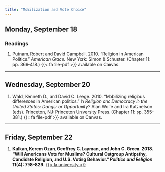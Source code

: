 ```yaml
---
title: "Mobilization and Vote Choice"
---
```


[//]: <> (Need to write intro)

## Monday, September 18

### Readings 

1. Putnam, Robert and David Campbell. 2010. "Religion in American Politics." *American Grace.* New York: Simon & Schuster. (Chapter 11: pp. 369-418.) {{< fa file-pdf >}} available on Canvas.



---


## Wednesday, September 20

1. Wald, Kenneth D., and David C. Leege. 2010. "Mobilizing religious differences in American politics." In *Religion and Democracy in the United States: Danger or Opportunity?* Alan Wolfe and Ira Katznelson (eds). Princeton, NJ: Princeton University Press. (Chapter 11: pp. 355-381.) {{< fa file-pdf >}} available on Canvas.


---


## Friday, September 22

1. **Kalkan, Kerem Ozan, Geoffrey C. Layman, and John C. Green. 2018. "Will Americans Vote for Muslims? Cultural Outgroup Antipathy, Candidate Religion, and U.S. Voting Behavior." *Politics and Religion* 11(4): 798–829.** [{{< fa university >}}](https://search.ebscohost.com/login.aspx?direct=true&AuthType=shib&db=poh&AN=132890314&site=eds-live&scope=site&custid=asc1)
 
 
